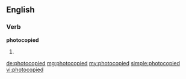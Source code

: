 ==English==

===Verb===

'''photocopied'''
# {{past of|photocopy}}

[[de:photocopied]]
[[mg:photocopied]]
[[my:photocopied]]
[[simple:photocopied]]
[[vi:photocopied]]